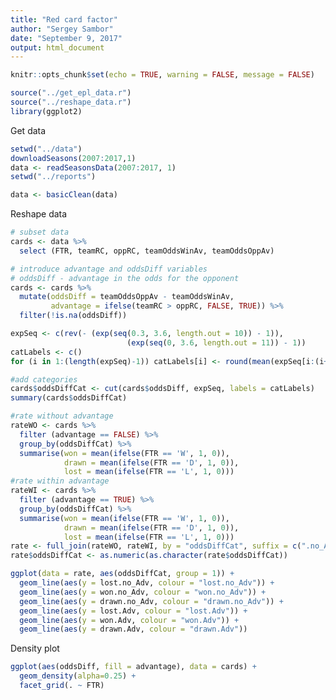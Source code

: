 ```yaml
---
title: "Red card factor"
author: "Sergey Sambor"
date: "September 9, 2017"
output: html_document
---
```


```r
knitr::opts_chunk$set(echo = TRUE, warning = FALSE, message = FALSE)
```

```r
source("../get_epl_data.r")
source("../reshape_data.r")
library(ggplot2)
```

Get data
```r
setwd("../data")
downloadSeasons(2007:2017,1)
data <- readSeasonsData(2007:2017, 1)
setwd("../reports")

data <- basicClean(data)
```

Reshape data
```r
# subset data
cards <- data %>% 
  select (FTR, teamRC, oppRC, teamOddsWinAv, teamOddsOppAv)

# introduce advantage and oddsDiff variables
# oddsDiff - advantage in the odds for the opponent
cards <- cards %>% 
  mutate(oddsDiff = teamOddsOppAv - teamOddsWinAv,
         advantage = ifelse(teamRC > oppRC, FALSE, TRUE)) %>%
  filter(!is.na(oddsDiff))

expSeq <- c(rev(- (exp(seq(0.3, 3.6, length.out = 10)) - 1)),
                          (exp(seq(0, 3.6, length.out = 11)) - 1))
catLabels <- c()
for (i in 1:(length(expSeq)-1)) catLabels[i] <- round(mean(expSeq[i:(i+1)]),1) 

#add categories
cards$oddsDiffCat <- cut(cards$oddsDiff, expSeq, labels = catLabels)
summary(cards$oddsDiffCat)
```

```r
#rate without advantage
rateWO <- cards %>%
  filter (advantage == FALSE) %>% 
  group_by(oddsDiffCat) %>% 
  summarise(won = mean(ifelse(FTR == 'W', 1, 0)),
            drawn = mean(ifelse(FTR == 'D', 1, 0)),
            lost = mean(ifelse(FTR == 'L', 1, 0)))
#rate within advantage
rateWI <- cards %>%
  filter (advantage == TRUE) %>% 
  group_by(oddsDiffCat) %>% 
  summarise(won = mean(ifelse(FTR == 'W', 1, 0)),
            drawn = mean(ifelse(FTR == 'D', 1, 0)),
            lost = mean(ifelse(FTR == 'L', 1, 0)))
rate <- full_join(rateWO, rateWI, by = "oddsDiffCat", suffix = c(".no_Adv", ".Adv"))
rate$oddsDiffCat <- as.numeric(as.character(rate$oddsDiffCat)) 
```

```r
ggplot(data = rate, aes(oddsDiffCat, group = 1)) + 
  geom_line(aes(y = lost.no_Adv, colour = "lost.no_Adv")) +
  geom_line(aes(y = won.no_Adv, colour = "won.no_Adv")) +
  geom_line(aes(y = drawn.no_Adv, colour = "drawn.no_Adv")) +
  geom_line(aes(y = lost.Adv, colour = "lost.Adv")) +
  geom_line(aes(y = won.Adv, colour = "won.Adv")) +
  geom_line(aes(y = drawn.Adv, colour = "drawn.Adv"))
```



Density plot
```r
ggplot(aes(oddsDiff, fill = advantage), data = cards) +
  geom_density(alpha=0.25) + 
  facet_grid(. ~ FTR)
```